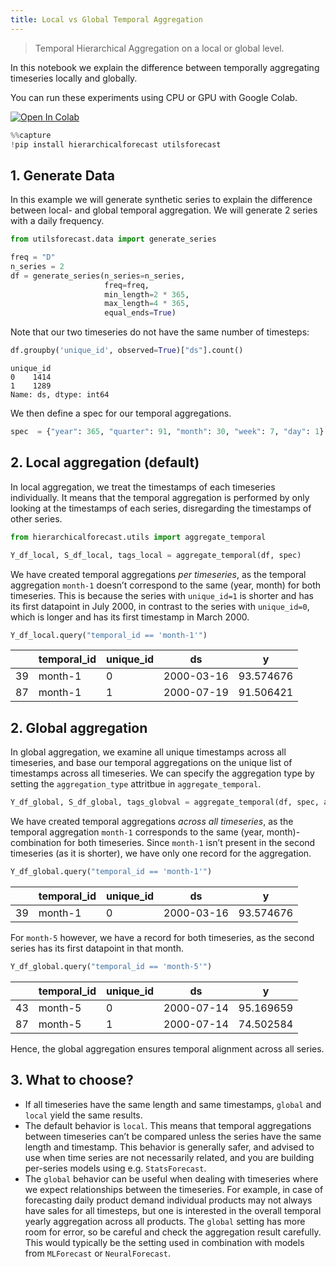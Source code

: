 ```yaml
---
title: Local vs Global Temporal Aggregation
---
```


> Temporal Hierarchical Aggregation on a local or global level.

In this notebook we explain the difference between temporally
aggregating timeseries locally and globally.

You can run these experiments using CPU or GPU with Google Colab.

<a href="https://colab.research.google.com/github/Nixtla/hierarchicalforecast/blob/main/nbs/examples/LocalGlobalAggregation.ipynb" target="_parent"><img src="https://colab.research.google.com/assets/colab-badge.svg" alt="Open In Colab"/></a>

```python
%%capture
!pip install hierarchicalforecast utilsforecast
```

## 1. Generate Data

In this example we will generate synthetic series to explain the
difference between local- and global temporal aggregation. We will
generate 2 series with a daily frequency.

```python
from utilsforecast.data import generate_series
```


```python
freq = "D"
n_series = 2
df = generate_series(n_series=n_series, 
                     freq=freq, 
                     min_length=2 * 365, 
                     max_length=4 * 365,  
                     equal_ends=True)
```

Note that our two timeseries do not have the same number of timesteps:

```python
df.groupby('unique_id', observed=True)["ds"].count()
```

``` text
unique_id
0    1414
1    1289
Name: ds, dtype: int64
```

We then define a spec for our temporal aggregations.

```python
spec  = {"year": 365, "quarter": 91, "month": 30, "week": 7, "day": 1}
```

## 2. Local aggregation (default)

In local aggregation, we treat the timestamps of each timeseries
individually. It means that the temporal aggregation is performed by
only looking at the timestamps of each series, disregarding the
timestamps of other series.

```python
from hierarchicalforecast.utils import aggregate_temporal
```


```python
Y_df_local, S_df_local, tags_local = aggregate_temporal(df, spec)
```

We have created temporal aggregations *per timeseries*, as the temporal
aggregation `month-1` doesn’t correspond to the same (year, month) for
both timeseries. This is because the series with `unique_id=1` is
shorter and has its first datapoint in July 2000, in contrast to the
series with `unique_id=0`, which is longer and has its first timestamp
in March 2000.

```python
Y_df_local.query("temporal_id == 'month-1'")
```

|     | temporal_id | unique_id | ds         | y         |
|-----|-------------|-----------|------------|-----------|
| 39  | month-1     | 0         | 2000-03-16 | 93.574676 |
| 87  | month-1     | 1         | 2000-07-19 | 91.506421 |

## 2. Global aggregation

In global aggregation, we examine all unique timestamps across all
timeseries, and base our temporal aggregations on the unique list of
timestamps across all timeseries. We can specify the aggregation type by
setting the `aggregation_type` attritbue in `aggregate_temporal`.

```python
Y_df_global, S_df_global, tags_globval = aggregate_temporal(df, spec, aggregation_type="global")

```

We have created temporal aggregations *across all timeseries*, as the
temporal aggregation `month-1` corresponds to the same (year,
month)-combination for both timeseries. Since `month-1` isn’t present in
the second timeseries (as it is shorter), we have only one record for
the aggregation.

```python
Y_df_global.query("temporal_id == 'month-1'")
```

|     | temporal_id | unique_id | ds         | y         |
|-----|-------------|-----------|------------|-----------|
| 39  | month-1     | 0         | 2000-03-16 | 93.574676 |

For `month-5` however, we have a record for both timeseries, as the
second series has its first datapoint in that month.

```python
Y_df_global.query("temporal_id == 'month-5'")
```

|     | temporal_id | unique_id | ds         | y         |
|-----|-------------|-----------|------------|-----------|
| 43  | month-5     | 0         | 2000-07-14 | 95.169659 |
| 87  | month-5     | 1         | 2000-07-14 | 74.502584 |

Hence, the global aggregation ensures temporal alignment across all
series.

## 3. What to choose?

-   If all timeseries have the same length and same timestamps, `global`
    and `local` yield the same results.
-   The default behavior is `local`. This means that temporal
    aggregations between timeseries can’t be compared unless the series
    have the same length and timestamp. This behavior is generally
    safer, and advised to use when time series are not necessarily
    related, and you are building per-series models using
    e.g. `StatsForecast`.
-   The `global` behavior can be useful when dealing with timeseries
    where we expect relationships between the timeseries. For example,
    in case of forecasting daily product demand individual products may
    not always have sales for all timesteps, but one is interested in
    the overall temporal yearly aggregation across all products. The
    `global` setting has more room for error, so be careful and check
    the aggregation result carefully. This would typically be the
    setting used in combination with models from `MLForecast` or
    `NeuralForecast`.

